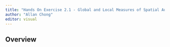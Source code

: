 ```yaml
---
title: "Hands On Exercise 2.1 - Global and Local Measures of Spatial Autocorrelation"
author: "Allan Chong"
editor: visual
---
```


## Overview
